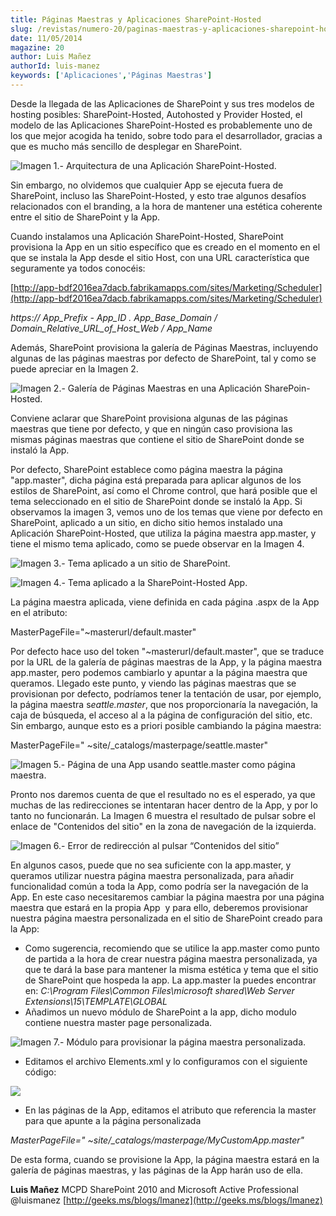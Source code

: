 ```yaml
---
title: Páginas Maestras y Aplicaciones SharePoint-Hosted
slug: /revistas/numero-20/paginas-maestras-y-aplicaciones-sharepoint-hosted
date: 11/05/2014
magazine: 20
author: Luis Mañez
authorId: luis-manez
keywords: ['Aplicaciones','Páginas Maestras']
---
```






​Desde la llegada de las Aplicaciones de SharePoint y sus tres modelos de hosting posibles: SharePoint-Hosted, Autohosted y Provider Hosted, el modelo de las Aplicaciones SharePoint-Hosted es probablemente uno de los que mejor acogida ha tenido, sobre todo para el desarrollador, gracias a que es mucho más sencillo de desplegar en SharePoint.

![Imagen 1.- Arquitectura de una Aplicación SharePoint-Hosted.](../../../images/numero20/paginas-maestras-y-aplicaciones-sharepoint-hosted/imagen1.gif)

Sin embargo, no olvidemos que cualquier App se ejecuta fuera de SharePoint, incluso las SharePoint-Hosted, y esto trae algunos desafíos relacionados con el branding, a la hora de mantener una estética coherente entre el sitio de SharePoint y la App.

Cuando instalamos una Aplicación SharePoint-Hosted, SharePoint provisiona la App en un sitio específico que es creado en el momento en el que se instala la App desde el sitio Host, con una URL característica que seguramente ya todos conocéis:

[http://app-bdf2016ea7dacb.fabrikamapps.com/sites/Marketing/Scheduler](http://app-bdf2016ea7dacb.fabrikamapps.com/sites/Marketing/Scheduler)

*https:// App\_Prefix - App\_ID . App\_Base\_Domain / Domain\_Relative\_URL\_of\_Host\_Web / App\_Name*

Además, SharePoint provisiona la galería de Páginas Maestras, incluyendo algunas de las páginas maestras por defecto de SharePoint, tal y como se puede apreciar en la Imagen 2.

![Imagen 2.- Galería de Páginas Maestras en una Aplicación SharePoin-Hosted.](../../../images/numero20/paginas-maestras-y-aplicaciones-sharepoint-hosted/imagen2.png)

Conviene aclarar que SharePoint provisiona algunas de las páginas maestras que tiene por defecto, y que en ningún caso provisiona las mismas páginas maestras que contiene el sitio de SharePoint donde se instaló la App.

Por defecto, SharePoint establece como página maestra la página "app.master", dicha página está preparada para aplicar algunos de los estilos de SharePoint, así como el Chrome control, que hará posible que el tema seleccionado en el sitio de SharePoint donde se instaló la App. Si observamos la imagen 3, vemos uno de los temas que viene por defecto en SharePoint, aplicado a un sitio, en dicho sitio hemos instalado una Aplicación SharePoint-Hosted, que utiliza la página maestra app.master, y tiene el mismo tema aplicado, como se puede observar en la Imagen 4.

![Imagen 3.- Tema aplicado a un sitio de SharePoint.](../../../images/numero20/paginas-maestras-y-aplicaciones-sharepoint-hosted/imagen3.png)

![Imagen 4.- Tema aplicado a la SharePoint-Hosted App.](../../../images/numero20/paginas-maestras-y-aplicaciones-sharepoint-hosted/imagen4.png)

La página maestra aplicada, viene definida en cada página .aspx de la App en el atributo:

MasterPageFile="~masterurl/default.master"

Por defecto hace uso del token "~masterurl/default.master", que se traduce por la URL de la galería de páginas maestras de la App, y la página maestra app.master, pero podemos cambiarlo y apuntar a la página maestra que queramos. Llegado este punto, y viendo las páginas maestras que se provisionan por defecto, podríamos tener la tentación de usar, por ejemplo, la página maestra s*eattle.master*, que nos proporcionaría la navegación, la caja de búsqueda, el acceso al a la página de configuración del sitio, etc. Sin embargo, aunque esto es a priori posible cambiando la página maestra:

MasterPageFile=" ~site/\_catalogs/masterpage/seattle.master"

![Imagen 5.- Página de una App usando seattle.master como página maestra.](../../../images/numero20/paginas-maestras-y-aplicaciones-sharepoint-hosted/imagen5.png)

Pronto nos daremos cuenta de que el resultado no es el esperado, ya que muchas de las redirecciones se intentaran hacer dentro de la App, y por lo tanto no funcionarán. La Imagen 6 muestra el resultado de pulsar sobre el enlace de "Contenidos del sitio" en la zona de navegación de la izquierda.

![Imagen 6.- Error de redirección al pulsar “Contenidos del sitio”](../../../images/numero20/paginas-maestras-y-aplicaciones-sharepoint-hosted/imagen6.png)

En algunos casos, puede que no sea suficiente con la app.master, y queramos utilizar nuestra página maestra personalizada, para añadir funcionalidad común a toda la App, como podría ser la navegación de la App. En este caso necesitaremos cambiar la página maestra por una página maestra que estará en la propia App  y para ello, deberemos provisionar nuestra página maestra personalizada en el sitio de SharePoint creado para la App:

- Como sugerencia, recomiendo que se utilice la app.master como punto de partida a la hora de crear nuestra página maestra personalizada, ya que te dará la base para mantener la misma estética y tema que el sitio de SharePoint que hospeda la app. La app.master la puedes encontrar en: *C:\Program Files\Common Files\microsoft shared\Web Server Extensions\15\TEMPLATE\GLOBAL*
- Añadimos un nuevo módulo de SharePoint a la app, dicho modulo contiene nuestra master page personalizada.


![Imagen 7.- Módulo para provisionar la página maestra personalizada.](../../../images/numero20/paginas-maestras-y-aplicaciones-sharepoint-hosted/imagen7.png)

- Editamos el archivo Elements.xml y lo configuramos con el siguiente código:


![](../../../images/numero20/paginas-maestras-y-aplicaciones-sharepoint-hosted/imagen8.png)

- En las páginas de la App, editamos el atributo que referencia la master para que apunte a la página personalizada


*MasterPageFile=" ~site/\_catalogs/masterpage/MyCustomApp.master"*

De esta forma, cuando se provisione la App, la página maestra estará en la galería de páginas maestras, y las páginas de la App harán uso de ella.



**Luis Mañez**
 MCPD SharePoint 2010 and Microsoft Active Professional
 @luismanez
 [http://geeks.ms/blogs/lmanez](http://geeks.ms/blogs/lmanez)

